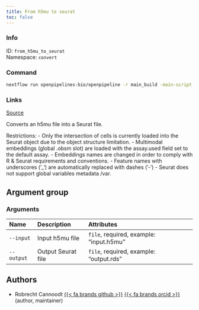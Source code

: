 ```yaml
---
title: From h5mu to seurat
toc: false
---
```


::: {.column-margin}

### Info

ID: `from_h5mu_to_seurat`  
Namespace: `convert`

### Command

```bash
nextflow run openpipelines-bio/openpipeline -r main_build -main-script target/nextflow/convert/from_h5mu_to_seurat/main.nf --help
```

### Links
[Source](https://github.com/openpipelines-bio/openpipeline/blob/main/src/convert/from_h5mu_to_seurat){.btn-action .btn-sm .btn-info .btn role="button"}
:::

Converts an h5mu file into a Seurat file.

Restrictions:
  - Only the intersection of cells is currently loaded into the Seurat object due to the object structure limitation.
  - Multimodal embeddings (global .obsm slot) are loaded with the assay.used field set to the default assay.
  - Embeddings names are changed in order to comply with R & Seurat requirements and conventions.
  - Feature names with underscores ('_') are automatically replaced with dashes ('-')
  - Seurat does not support global variables metadata /var.


## Argument group

### Arguments



:::{.column-body-outset}
|Name       |Description        |Attributes                              |
|:----------|:------------------|:---------------------------------------|
|`--input`  |Input h5mu file    |`file`, required, example: "input.h5mu" |
|`--output` |Output Seurat file |`file`, required, example: "output.rds" |
:::

## Authors

 * Robrecht Cannoodt [{{< fa brands github >}}](https://github.com/rcannood) [{{< fa brands orcid >}}](https://orcid.org/0000-0003-3641-729X) (author, maintainer)
